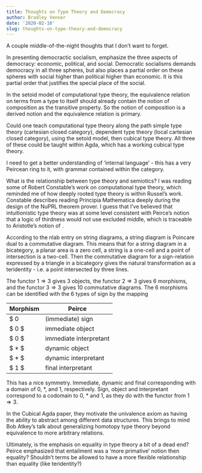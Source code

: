 ```yaml
---
title: Thoughts on Type Theory and Democracy
author: Bradley Venner
date: '2020-02-10'
slug: thoughts-on-type-theory-and-democracy
---
```


A couple middle-of-the-night thoughts that I don't want to forget.

In presenting democractic socialism, emphasize the three aspects of democracy: economic, political, and social.  Democratic socialisms demands democracy in all three spheres, but also places a partial order on these spheres with social higher than political higher than economic.  It is this partial order that justifies the special place of the social.

In the setoid model of computational type theory, the equivalence relation on terms from a type to itself should already contain the notion of composition as the transitive property.  So the notion of composition is a derived notion and the equivalence relation is primary.  

Could one teach computational type theory along the path simple type theory (cartesian closed category), dependent type theory (local cartesian closed category), using the setoid model, then cubical type theory.  All three of these could be taught within Agda, which has a working cubical type theory.

I need to get a better understanding of 'internal language' - this has a very Peircean ring to it, with grammar contained within the category.

What is the relationship between type theory and semiotics?  I was reading some of Robert Constable's work on computational type theory, which reminded me of how deeply rooted type theory is within Russel's work.  Constable describes reading Principia Mathematica deeply during the design of the NuPRL theorem prover.  I guess that I've believed that intuitionistic type theory was at some level consistent with Peirce's notion that a logic of thirdness would not use excluded middle, which is traceable to Aristotle's notion of .

According to the nlab entry on string diagrams, a string diagram is Poincare dual to a commutative diagram.  This means that for a string diagram in a bicategory, a planar area is a zero cell, a string is a one-cell and a point of intersection is a two-cell.  Then the commutative diagram for a sign-relation expressed by a triangle in a bicategory gives the natural transformation as a teridentity - i.e. a point intersected by three lines.

The functor $1 \Rightarrow 3$ gives 3 objects, the functor $2 \Rightarrow 3$ gives 6 morphisms, and the functor $3 \Rightarrow 3$ gives 10 commutative diagrams.  The 6 morphisms can be identified with the 6 types of sign by the mapping

| Morphism | Peirce |
|-----|-----|
| $ 0 \rightarrow 0 | (immediate) sign |   
| $ 0 \rightarrow * $ | immediate object |
| $ 0 \rightarrow 1 $ | immediate interpretant |
| $ * \rightarrow * $ | dynamic object |
| $ * \rightarrow 1 $ | dynamic interpretant |
| $ 1  \rightarrow 1 $ | final interpretant |

This has a nice symmetry. Immediate, dynamic and final corresponding with a domain of 0, \*, and 1, respectively.  Sign, object and interpretant correspond to a codomain to 0, \* and 1, as they do with the functor from $1 \Rightarrow 3$.     

In the Cubical Agda paper, they motivate the univalence axiom as having the ability to abstract among different data structures.  This brings to mind Bob Atkey's talk about generalizing homotopy type theory beyond equivalence to more arbitrary relations.

Ultimately, is the emphasis on equality in type theory a bit of a dead end?  Peirce emphasized that entailment was a 'more primative' notion then equality?  Shouldn't terms be allowed to have a more flexible relationship than equality (like teridentity?)
